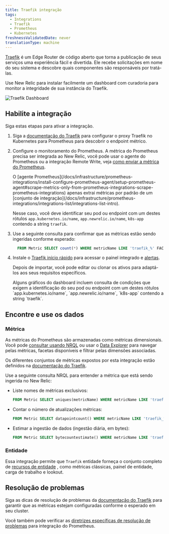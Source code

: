 ```yaml
---
title: Traefik integração
tags:
  - Integrations
  - Traefik
  - Prometheus
  - Kubernetes
freshnessValidatedDate: never
translationType: machine
---
```


[Traefik](https://doc.traefik.io/traefik/) é um Edge Router de código aberto que torna a publicação de seus serviços uma experiência fácil e divertida. Ele recebe solicitações em nome do seu sistema e descobre quais componentes são responsáveis por tratá-las.

Use New Relic para instalar facilmente um dashboard com curadoria para monitor a integridade de sua instância do Traefik.

<img
  title="Traefik Dashboard"
  alt="Traefik Dashboard"
  src="/images/kubernetes_screenshot-crop_traefik-dashboard.webp"
/>

## Habilite a integração

Siga estas etapas para ativar a integração.

1. Siga a [documentação do Traefik](https://doc.traefik.io/traefik/getting-started/quick-start-with-kubernetes/) para configurar o proxy Traefik no Kubernetes para Prometheus para descobrir o endpoint métrico.

2. Configure o monitoramento do Prometheus. A métrica do Prometheus precisa ser integrada ao New Relic, você pode usar o agente do Prometheus ou a integração Remote Write, veja [como enviar a métrica do Prometheus](/docs/infrastructure/prometheus-integrations/get-started/send-prometheus-metric-data-new-relic/).

   <Callout variant="important">
     O [agente Prometheus](/docs/infrastructure/prometheus-integrations/install-configure-prometheus-agent/setup-prometheus-agent#scrape-metrics-only-from-prometheus-integrations-scrape-prometheus-integrations) apenas extrai métricas por padrão de um [conjunto de integração](/docs/infrastructure/prometheus-integrations/integrations-list/integrations-list-intro).

     Nesse caso, você deve identificar seu pod ou endpoint com um destes rótulos `app.kubernetes.io/name`, `app.newrelic.io/name`, `k8s-app` contendo a string `traefik`.
   </Callout>

3. Use a seguinte consulta para confirmar que as métricas estão sendo ingeridas conforme esperado:

   ```sql
     FROM Metric SELECT count(*) WHERE metricName LIKE 'traefik_%' FACET metricName LIMIT MAX
   ```

4. Instale o [Traefik início rápido](https://newrelic.com/instant-observability/traefik) para acessar o painel integrado e [alertas](/docs/alerts-applied-intelligence/new-relic-alerts/learn-alerts/introduction-alerts/).

   Depois de importar, você pode editar ou clonar os ativos para adaptá-los aos seus requisitos específicos.

   <Callout variant="important">
     Alguns gráficos do dashboard incluem consulta de condições que exigem a identificação do seu pod ou endpoint com um destes rótulos `app.kubernetes.io/name`, `app.newrelic.io/name`, `k8s-app` contendo a string `traefik`.
   </Callout>

## Encontre e use os dados

### Métrica

As métricas do Prometheus são armazenadas como métricas dimensionais. Você pode [consultar usando NRQL](/docs/telemetry-data-platform/get-data/apis/query-metric-data-type/) ou usar o [Data Explorer](/docs/query-your-data/explore-query-data/browse-data/introduction-data-explorer/) para navegar pelas métricas, facetas disponíveis e filtrar pelas dimensões associadas.

Os diferentes conjuntos de métricas expostos por esta integração estão definidos na [documentação do Traefik](https://doc.traefik.io/traefik/observability/metrics/overview/).

Use a seguinte consulta NRQL para entender a métrica que está sendo ingerida no New Relic:

* Liste nomes de métricas exclusivos:

  ```sql
  FROM Metric SELECT uniques(metricName) WHERE metricName LIKE 'traefik_%' LIMIT MAX
  ```

* Contar o número de atualizações métricas:

  ```sql
  FROM Metric SELECT datapointcount() WHERE metricName LIKE 'traefik_%' FACET metricName
  ```

* Estimar a ingestão de dados (ingestão diária, em bytes):

  ```sql
  FROM Metric SELECT bytecountestimate() WHERE metricName LIKE 'traefik_%' SINCE 1 day ago
  ```

### Entidade

Essa integração permite que `Traefik` entidade forneça o conjunto completo de [recursos de entidade](/docs/new-relic-solutions/new-relic-one/core-concepts/what-entity-new-relic/) , como métricas clássicas, painel de entidade, carga de trabalho e lookout.

## Resolução de problemas

Siga as dicas de resolução de problemas da [documentação do Traefik](https://docs.gitlab.com/ee/user/clusters/agent/troubleshooting.html) para garantir que as métricas estejam configuradas conforme o esperado em seu cluster.

Você também pode verificar as [diretrizes específicas de resolução de problemas](/docs/infrastructure/prometheus-integrations/troubleshooting/no-data-appears-prometheus-integration) para integração do Prometheus.
